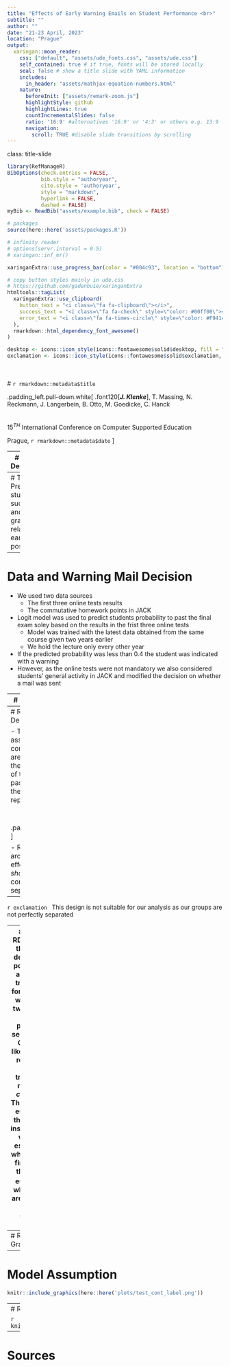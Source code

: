 ```yaml
---
title: "Effects of Early Warning Emails on Student Performance <br>"
subtitle: ""
author: ""
date: "21-23 April, 2023"
location: "Prague"
output:
  xaringan::moon_reader:
    css: ["default", "assets/ude_fonts.css", "assets/ude.css"]
    self_contained: true # if true, fonts will be stored locally
    seal: false # show a title slide with YAML information
    includes:
      in_header: "assets/mathjax-equation-numbers.html"
    nature:
      beforeInit: ["assets/remark-zoom.js"]
      highlightStyle: github
      highlightLines: true
      countIncrementalSlides: false
      ratio: '16:9' #alternatives '16:9' or '4:3' or others e.g. 13:9
      navigation:
        scroll: TRUE #disable slide transitions by scrolling
---
```

class: title-slide  
```r
library(RefManageR)
BibOptions(check.entries = FALSE, 
           bib.style = "authoryear", 
           cite.style = 'authoryear', 
           style = "markdown",
           hyperlink = FALSE, 
           dashed = FALSE)
myBib <- ReadBib("assets/example.bib", check = FALSE)

# packages
source(here::here('assets/packages.R'))

# infinity reader
# options(servr.interval = 0.5)
# xaringan::inf_mr()
```

```r
xaringanExtra::use_progress_bar(color = "#004c93", location = "bottom")
```

```r
# copy button styles mainly in ude.css 
# https://github.com/gadenbuie/xaringanExtra
htmltools::tagList(
  xaringanExtra::use_clipboard(
    button_text = "<i class=\"fa fa-clipboard\"></i>",
    success_text = "<i class=\"fa fa-check\" style=\"color: #00ff00\"></i>",
    error_text = "<i class=\"fa fa-times-circle\" style=\"color: #F94144\"></i>"
  ),
  rmarkdown::html_dependency_font_awesome()
)

desktop <- icons::icon_style(icons::fontawesome$solid$desktop, fill = "#004c93")
exclamation <- icons::icon_style(icons::fontawesome$solid$exclamation, fill = "#004c93")
```
<br>
<br>
# `r rmarkdown::metadata$title`


.padding_left.pull-down.white[
.font120[**_J. Klenke_**], T. Massing, N. Reckmann, J. Langerbein, B. Otto, M. Goedicke, C. Hanck
<br>
<br>
<br>
$15^{TH}$ International Conference on Computer Supported Education

Prague, `r rmarkdown::metadata$date`
]

---
# Course Description 

- Analyzed Course: _Inferential Statistics_ at the University of Duisburg-Essen of the summer semester 2019
- Compulsory course for several business and economics programs
  - Weekly 2-hour lecture 
  - Weekly 2-hour exercise
  - [Kahoot!](https://kahoot.com/) games were used to interact with students during classes
  - Homework and 5 online tests were offered on the e-assessment platform [JACK](https://s3.paluno.uni-due.de/en/forschung/spalte1/e-learning-und-e-assessment)
- Information from __802__ individuals were collected from Moodle  
  - __337__ students took an exam at the end of the semester

---
# Theorie 
- Predicting students success and/or final grad is relatively early possible 


---
# Data and Warning Mail Decision
- We used two data sources 
  - The first three online tests results  
  - The commutative homework points in JACK
- Logit model was used to predict students probability to past the final exam soley based on the results in the frist three online tests
  - Model was trained with the latest data obtained from the same course given two years earlier
  - We hold the lecture only every other year
- If the predicted probability was less than 0.4 the student was indicated with a warning
- However, as the online tests were not mandatory we also considered students' general activity in JACK and modified the decision on whether a mail was sent

---
# Course Timeline Main Events

<br> 
<br>

```r
knitr::include_graphics(here::here('plots/timeline_plot.png'))
```

---
# Regression Discontinuity Design (RDD) 

- The treatment is __not__ randomly assigned and therefore more commonly used methods like OLS are not suitable
  - In our design the treatment is main a function of the predicted probability to pass the final exam   
- Consider the following suitable RDD representation:

$$Y_i = \beta_0 + \alpha T_i + \beta W_i + u_i$$
.padding_left.padding_left.font70[
<ul>
  <li> \(W_i\) denotes the predicted probability to pass the final exam</li>
  <li> \(T_i\) indicates if a student received a mail</li>
  <ul style="list-style-type: '&#8227;  ';"  >
    <li>\(T_i = 1[W_i \leq c]\) , with \(c = 0.4\) </li>
  </ul>
  <li>\(\alpha\) denotes the treatment effect</li>
  <li>\(u_i\) denotes the error term</li>
</ul>
]

- RDD compares the individuals around the cutoff to estimate an effect
  - This design is called _sharp_ RDD as the treatment and control group are perfectly separated

--

`r exclamation` $\;$  This design is not suitable for our analysis as our groups are not perfectly separated  

---
# Fuzzy RDD
- With the _fuzzy_ design it is possible to analyse a treatment for a setting where the two groups are not perfectly separated
- Only the likelihood of receiving the treatment needs to _change_
- The effect is estimated through an instrumental variable estimation where in the first stage the $\widehat{T}_i$ are estimated which then are inserted in the second stage 

- First Stage: 
$$T_i = \gamma_0 +\gamma_i Z_i + \gamma_2  W_i + \nu_i \qquad \quad$$

- Second Stage: 
$$Y_i  = \beta_0 + \alpha \widehat{T}_i + \delta_1 W_i + \beta X_i + u_i$$

---
# RDD Graphic 


---
# Model Assumption



```r
knitr::include_graphics(here::here('plots/test_cont_label.png'))
```


---
# Results

```r
knitr::include_graphics(here::here('plots/model_plot_label.png'))
```




---
# Sources 